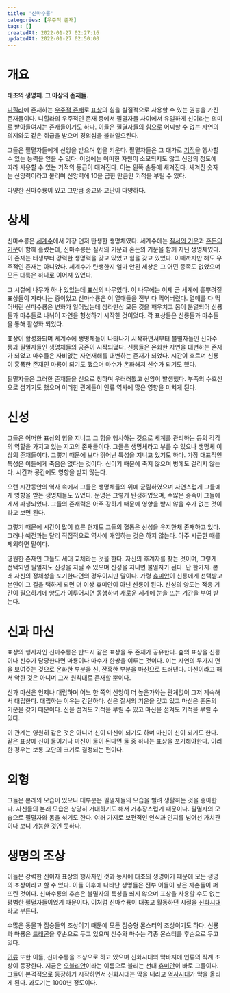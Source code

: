```yaml
---
title: '신마수룡'
categories: [우주적 존재]
tags: []
createdAt: 2022-01-27 02:27:16
updatedAt: 2022-01-27 02:50:00
---
```


# 개요
<QBlock>
  <P><Strong>태초의 생명체. 그 이상의 존재들.</Strong></P>
</QBlock>

[니힐라](니힐라_위키)에 존재하는 [우주적 존재](우주적_존재)로 [표상](표상)의 힘을 실질적으로 사용할 수 있는 권능을 가진 존재들이다. 니힐라의 우주적인 존재 중에서 필멸자들 사이에서 유일하게 신이라는 의미로 받아들여지는 존재들이기도 하다. 이들은 필멸자들의 힘으로 어찌할 수 없는 자연의 의지와도 같은 취급을 받으며 경외심을 불러일으킨다.

그들은 필멸자들에게 신앙을 받으며 힘을 키운다. 필멸자들은 그 대가로 [기적](기적)을 행사할 수 있는 능력을 얻을 수 있다. 이것에는 어떠한 자원이 소모되지도 않고 신앙의 정도에 따라 사용할 수 있는 기적의 등급이 매겨진다. 이는 왼쪽 손등에 새겨진다. 새겨진 숫자는 신앙력이라고 불리며 신앙력에 10을 곱한 만큼만 기적을 부릴 수 있다.

다양한 신마수룡이 있고 그만큼 종교와 교단이 다양하다.

# 상세
신마수룡은 [세계수](세계수)에서 가장 먼저 탄생한 생명체였다. 세계수에는 [질서의 기운](질서의_기운)과 [혼돈의 기운](혼돈의_기운)이 함께 흘렀는데, 신마수룡은 질서의 기운과 혼돈의 기운을 함께 지닌 생명체였다. 이 존재는 태생부터 강력한 생명력을 갖고 있었고 힘을 갖고 있었다. 이때까지만 해도 우주적인 존재는 아니었다. 세계수가 탄생한지 얼마 안된 세상은 그 어떤 종족도 없었으며 모든 대륙은 하나로 이어져 있었다.

그 시절에 나무가 하나 있었는데 [표상](표상)의 나무였다. 이 나무에는 이제 곧 세계에 흩뿌려질 표상들이 자라나는 중이었고 신마수룡은 이 열매들을 전부 다 먹어버렸다. 열매를 다 먹어버린 신마수룡은 변화가 일어났는데 삼라만상 모든 것을 깨우치고 몸이 분열되어 신룡들과 마수들로 나뉘어 자연을 형성하기 시작한 것이었다. 각 표상들은 신룡들과 마수들을 통해 활성화 되었다.

표상이 활성화되며 세계수에 생명체들이 나타나기 시작하면서부터 불멸자들인 신마수룡과 필멸자들인 생명체들의 공존이 시작되었다. 신룡들은 온화한 자연을 대변하는 존재가 되었고 마수들은 자비없는 자연재해를 대변하는 존재가 되었다. 시간이 흐르며 신룡이 흉폭한 존재인 마룡이 되기도 했으며 마수가 온화해져 신수가 되기도 했다.

필멸자들은 그러한 존재들을 신으로 칭하며 우러러봤고 신앙이 발생했다. 부족의 수호신으로 섬기기도 했으며 이러한 관계들이 인류 역사에 많은 영향을 미치게 된다.

# 신성
그들은 어떠한 표상의 힘을 지니고 그 힘을 행사하는 것으로 세계를 관리하는 등의 각각의 역할을 가지고 있는 지고의 존재들이다. 그들은 생명체라고 부를 수 있으나 생명체 이상의 존재들이다. 그렇기 때문에 보다 뛰어난 특성을 지니고 있기도 하다. 가장 대표적인 특성은 이들에게 죽음은 없다는 것이다. 신이기 때문에 죽지 않으며 병에도 걸리지 않는다. 시간과 공간에도 영향을 받지 않는다.

오랜 시간동안의 역사 속에서 그들은 생명체들의 위에 군림하였으며 자연스럽게 그들에게 영향을 받는 생명체들도 있었다. 문명은 그렇게 탄생하였으며, 수많은 종족이 그들에게서 파생되었다. 그들의 존재력은 아주 강하기 때문에 영향을 받지 않을 수가 없는 것이라고 보면 된다.

그렇기 때문에 시간이 많이 흐른 현재도 그들의 혈통은 신성을 유지한채 존재하고 있다. 그러나 예전과는 달리 직접적으로 역사에 개입하는 것은 하지 않는다. 아주 시급한 때를 제외하면 말이다.

영원한 존재인 그들도 세대 교체라는 것을 한다. 자신의 후계자를 찾는 것이며, 그렇게 선택되면 필멸자도 신성을 지닐 수 있으며 신성을 지니면 불멸자가 된다. 단 한가지. 본래 자신의 정체성을 포기한다면의 경우이지만 말이다. 가령 [휴미안](휴미안)이 신룡에게 선택받고 본인이 그 길을 택하게 되면 더 이상 휴미안이 아닌 신룡이 된다. 신성의 양도는 적응 기간이 필요하기에 양도가 이루어지면 동행하며 새로운 세계에 눈을 뜨는 기간을 부여 받는다.

# 신과 마신
표상의 행사자인 신마수룡은 반드시 같은 표상을 두 존재가 공유한다. 숲의 표상을 신룡이나 신수가 담당한다면 마룡이나 마수가 한쌍을 이루는 것이다. 이는 자연의 두가지 면을 보여주는 것으로 온화한 부분을 신. 잔혹한 부분을 마신으로 드러낸다. 마신이라고 해서 악한 것은 아니며 그저 원칙대로 존재할 뿐이다.

신과 마신은 언제나 대립하며 어느 한 쪽의 신앙이 더 높은가와는 관계없이 그저 계속해서 대립한다. 대립하는 이유는 간단하다. 신은 질서의 기운을 갖고 있고 마신은 혼돈의 기운을 갖기 때문이다. 신을 섬겨도 기적을 부릴 수 있고 마신을 섬겨도 기적을 부릴 수 있다.

이 관계는 영원히 같은 것은 아니며 신이 마신이 되기도 하며 마신이 신이 되기도 한다. 같은 표상에 신이 둘이거나 마신이 둘이 된다면 둘 중 하나는 표상을 포기해야한다. 이러한 경우는 보통 교단의 크기로 결정되는 편이다.

# 외형
그들은 본래의 모습이 있으나 대부분은 필멸자들의 모습을 빌려 생활하는 것을 좋아한다. 자신들의 본래 모습은 상당히 거대하기도 해서 거추장스럽기 때문이다. 필멸자의 모습으로 필멸자와 몸을 섞기도 한다. 여러 가지로 보편적인 인식과 인지를 넘어선 가치관이다 보니 가능한 것인 듯하다.

# 생명의 조상
이들은 강력한 신이자 표상의 행사자인 것과 동시에 태초의 생명이기 때문에 모든 생명의 조상이라고 할 수 있다. 이들 이후에 나타난 생명들은 전부 이들이 낳은 자손들이 퍼뜨린 것이다. 신마수룡의 후손은 불멸자의 특성을 띄지 않으며 표상을 사용할 수도 없는 평범한 필멸자들이었기 때문이다. 이처럼 신마수룡이 대놓고 활동하던 시절을 [신화시대](신화시대)라고 부른다.

수많은 동물과 짐승들의 조상이기 때문에 모든 짐승형 몬스터의 조상이기도 하다. 신룡과 마룡은 [드래곤](드래곤)을 후손으로 두고 있으며 신수와 마수는 각종 몬스터를 후손으로 두고 있다.

[인류](인류) 또한 이들, 신마수룡을 조상으로 하고 있으며 신화시대의 막바지에 인류의 직계 조상이 등장한다. 지금은 [오블리안](오블리안)이라는 이름으로 불리는 선대 [휴미안](휴미안)이 바로 그들이다. 그들이 본격적으로 등장하기 시작하면서 신화시대는 막을 내리고 [역사시대](역사시대)가 막을 올리게 된다. 과도기는 1000년 정도이다.
